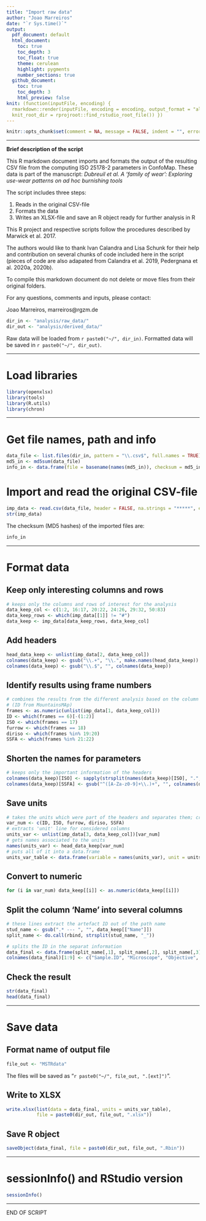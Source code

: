 ```yaml
---
title: "Import raw data"
author: "Joao Marreiros"
date: "`r Sys.time()`"
output: 
  pdf_document: default
  html_document:
    toc: true
    toc_depth: 3
    toc_float: true
    theme: cerulean
    highlight: pygments
    number_sections: true
  github_document: 
    toc: true
    toc_depth: 3
    html_preview: false
knit: (function(inputFile, encoding) {
  rmarkdown::render(inputFile, encoding = encoding, output_format = "all", 
  knit_root_dir = rprojroot::find_rstudio_root_file()) })
---
```


```r
knitr::opts_chunk$set(comment = NA, message = FALSE, indent = "", error = TRUE)
```

___

__Brief description of the script__

This R markdown document imports and formats the output of the resulting CSV file from the computing ISO 25178-2 parameters in ConfoMap. These data is part of the manuscript: *Dubreuil et al. A ‘family of wear’: Exploring use-wear patterns on ad hoc burnishing tools*

The script includes three steps:

1. Reads in the original CSV-file   
2. Formats the data   
3. Writes an XLSX-file and save an R object ready for further analysis in R

This R project and respective scripts follow the procedures described by Marwick et al. 2017. 

The authors would like to thank Ivan Calandra and Lisa Schunk for their help and contribution on several chunks of code included here in the script (pieces of code are also adapated from Calandra et al. 2019, Pedergnana et al. 2020a, 2020b).

To compile this markdown document do not delete or move files from their original folders.

For any questions, comments and inputs, please contact:

Joao Marreiros, marreiros@rgzm.de


```r
dir_in <- "analysis/raw_data/"
dir_out <- "analysis/derived_data/"
```

Raw data will be loaded from `r paste0("~/", dir_in)`.
Formatted data will be saved in `r paste0("~/", dir_out)`.

___


# Load libraries
```r
library(openxlsx)
library(tools)
library(R.utils)
library(chron)
```

___

# Get file names, path and info
```r
data_file <- list.files(dir_in, pattern = "\\.csv$", full.names = TRUE)
md5_in <- md5sum(data_file)
info_in <- data.frame(file = basename(names(md5_in)), checksum = md5_in, row.names = NULL)
```


# Import and read the original CSV-file
```r
imp_data <- read.csv(data_file, header = FALSE, na.strings = "*****", encoding = "latin1")
str(imp_data)
```

The checksum (MD5 hashes) of the imported files are:  
```r
info_in
```

___

# Format data
## Keep only interesting columns and rows
```r
# keeps only the columns and rows of interest for the analysis 
data_keep_col <- c(1:2, 16:17, 20:22, 24:26, 29:32, 50:83)
data_keep_rows <- which(imp_data[[1]] != "#")
data_keep <- imp_data[data_keep_rows, data_keep_col]
```

## Add headers
```r
head_data_keep <- unlist(imp_data[2, data_keep_col]) 
colnames(data_keep) <- gsub("\\.+", "\\.", make.names(head_data_keep))
colnames(data_keep) <- gsub("\\.$", "", colnames(data_keep)) 
```

## Identify results using frame numbers
```r
# combines the results from the different analysis based on the column numbers 
# (ID from MountainsMAp)
frames <- as.numeric(unlist(imp_data[1, data_keep_col]))
ID <- which(frames == 6)[-(1:2)]
ISO <- which(frames == 17)
furrow <- which(frames == 18)
diriso <- which(frames %in% 19:20)
SSFA <- which(frames %in% 21:22)
```


## Shorten the names for parameters
```r
# keeps only the important information of the headers 
colnames(data_keep)[ISO] <- sapply(strsplit(names(data_keep)[ISO], ".", fixed = TRUE), `[[`, 1)
colnames(data_keep)[SSFA] <- gsub("^([A-Za-z0-9]+\\.)+", "", colnames(data_keep)[SSFA])
```


## Save units
```r
# takes the units which were part of the headers and separates them; creates a data frame
var_num <- c(ID, ISO, furrow, diriso, SSFA)
# extracts 'unit' line for considered columns
units_var <- unlist(imp_data[3, data_keep_col])[var_num] 
# gets names associated to the units
names(units_var) <- head_data_keep[var_num] 
# puts all of it into a data.frame
units_var_table <- data.frame(variable = names(units_var), unit = units_var) 
```


## Convert to numeric
```r
for (i in var_num) data_keep[[i]] <- as.numeric(data_keep[[i]])
```


## Split the column 'Name' into several columns
```r
# these lines extract the artefact ID out of the path name
stud_name <- gsub(".* --- ", "", data_keep[["Name"]])
split_name <- do.call(rbind, strsplit(stud_name, "_"))

# splits the ID in the separat information 
data_final <- data.frame(split_name[,1], split_name[,2], split_name[,3], split_name[,4], split_name[,5], split_name[,6], data_keep[-3], stringsAsFactors = FALSE)
colnames(data_final)[1:9] <- c("Sample.ID", "Microscope", "Objective", "PolishType", "Surface", "Topo", "Acquisition.Date", "Analysis.Date", "Analysis.Time")

```

## Check the result
```r
str(data_final)
head(data_final)
```


---

# Save data
## Format name of output file
```r
file_out <- "MSTRdata"
```
The files will be saved as "`r paste0("~/", file_out, ".[ext]")`".


## Write to XLSX
```r
write.xlsx(list(data = data_final, units = units_var_table), 
           file = paste0(dir_out, file_out, ".xlsx"))
```


## Save R object
```r
saveObject(data_final, file = paste0(dir_out, file_out, ".Rbin"))
```

---

# sessionInfo() and RStudio version

```r
sessionInfo()
```


---


END OF SCRIPT
